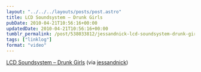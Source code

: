```yaml
---
layout: "../../../layouts/posts/post.astro"
title: LCD Soundsystem – Drunk Girls
pubDate: 2010-04-21T10:56:16+00:00
updatedDate: 2010-04-21T10:56:16+00:00
tumblr_permalink: /post/538033812/jessandnick-lcd-soundsystem-drunk-girls-hd
tags: ["linklog"]
format: "video"
---
```



<YouTube id="https://www.youtube.com/watch?v=h0fw6WbzU7E" />

[LCD Soundsystem &#8211; Drunk Girls][2] (via [jessandnick][1])

[1]: http://tumblr.nickandjess.co.uk/post/537981599/lcd-soundsystem-drunk-girls-hd-via
[2]: https://www.youtube.com/watch?v=h0fw6WbzU7E
